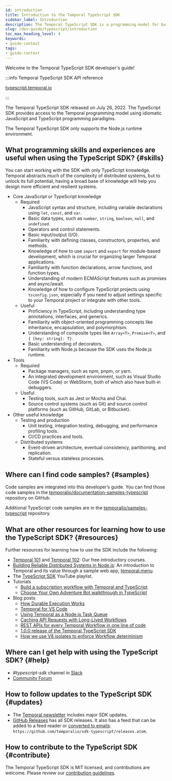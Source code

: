 ```yaml
---
id: introduction
title: Introduction to the Temporal TypeScript SDK
sidebar_label: Introduction
description: The Temporal TypeScript SDK is a programming model for building scalable and resilient distributed systems, requiring knowledge of JavaScript, TypeScript, and Node.js, with additional skills in object-oriented programming, testing, and distributed systems for full utilization.
slug: /dev-guide/typescript/introduction
toc_max_heading_level: 4
keywords:
- guide-context
tags:
- guide-context
---
```


Welcome to the Temporal TypeScript SDK developer's guide!

:::info Temporal TypeScript SDK API reference

[typescript.temporal.io](https://typescript.temporal.io/)

:::

The Temporal TypeScript SDK released on July 26, 2022. The TypeScript SDK provides access to the Temporal programming model using idiomatic JavaScript and TypeScript programming paradigms.

The Temporal TypeScript SDK only supports the Node.js runtime environment.

## What programming skills and experiences are useful when using the TypeScript SDK? {#skills}

You can start working with the SDK with only TypeScript knowledge.
Temporal abstracts much of the complexity of distributed systems, but to unlock its full potential, having a broad base of knowledge will help you design more efficient and resilient systems.

- Core JavaScript or TypeScript knowledge
  - Required
    - JavaScript syntax and structure, including variable declarations using `let`, `const`, and `var`.
    - Basic data types, such as `number`, `string`, `boolean`, `null`, and `undefined`.
    - Operators and control statements.
    - Basic input/output (I/O).
    - Familiarity with defining classes, constructors, properties, and methods.
    - Knowledge of how to use `import` and `export` for module-based development, which is crucial for organizing larger Temporal applications.
    - Familiarity with function declarations, arrow functions, and function types.
    - Understanding of modern ECMAScript features such as promises and async/await.
    - Knowledge of how to configure TypeScript projects using `tsconfig.json`, especially if you need to adjust settings specific to your Temporal project or integrate with other tools.
  - Useful
    - Proficiency in TypeScript, including understanding type annotations, interfaces, and generics.
    - Familiarity with object-oriented programming concepts like inheritance, encapsulation, and polymorphism.
    - Understanding of composite types like `Array<T>`, `Promise<T>`, and `{ [key: string]: T}`.
    - Basic understanding of decorators.
    - Familiarity with Node.js because the SDK uses the Node.js runtime.
- Tools
  - Required
    - Package managers, such as npm, pnpm, or yarn.
    - An integrated development environment, such as Visual Studio Code (VS Code) or WebStorm, both of which also have built-in debuggers.
  - Useful
    - Testing tools, such as Jest or Mocha and Chai.
    - Source control systems (such as Git) and source control platforms (such as GitHub, GitLab, or Bitbucket).
- Other useful knowledge
  - Testing and production
    - Unit testing, integration testing, debugging, and performance profiling tools.
    - CI/CD practices and tools.
  - Distributed systems
    - Event-driven architecture, eventual consistency, partitioning, and replication.
    - Stateful versus stateless processes.

## Where can I find code samples? {#samples}

Code samples are integrated into this developer’s guide.
You can find those code samples in the [temporalio/documentation-samples-typescript](https://github.com/temporalio/documentation-samples-typescript) repository on GitHub.

Additional TypeScript code samples are in the [temporalio/samples-typescript](https://github.com/temporalio/samples-typescript) repository.

## What are other resources for learning how to use the TypeScript SDK? {#resources}

Further resources for learning how to use the SDK include the following:

- [Temporal 101](https://t.mp/ts-101) and [Temporal 102](https://t.mp/ts-102): Our free introductory courses.
- [Building Reliable Distributed Systems in Node.js](https://temporal.io/blog/building-reliable-distributed-systems-in-node): An introduction to Temporal and its value through a sample web app, [temporal.menu](https://temporal.menu/).
- The [TypeScript SDK](https://www.youtube.com/playlist?list=PLl9kRkvFJrlTavecydpk9r6cF7qBmQJvb) YouTube playlist.
- Tutorials
  - [Build a subscription workflow with Temporal and TypeScript](https://learn.temporal.io/tutorials/typescript/subscriptions/)
  - [Choose Your Own Adventure Bot walkthrough in TypeScript](https://learn.temporal.io/tutorials/typescript/chatbot/)
- Blog posts
  - [How Durable Execution Works](https://temporal.io/blog/building-reliable-distributed-systems-in-node-js-part-2)
  - [Temporal for VS Code](https://temporal.io/blog/temporal-for-vs-code)
  - [Using Temporal as a Node.js Task Queue](https://temporal.io/blog/using-temporal-as-a-node-task-queue)
  - [Caching API Requests with Long-Lived Workflows](https://temporal.io/blog/caching-api-requests-with-long-lived-workflows)
  - [REST APIs for every Temporal Workflow in one line of code](https://temporal.io/blog/temporal-rest)
  - [1.0.0 release of the Temporal TypeScript SDK](https://temporal.io/blog/typescript-1-0-0)
  - [How we use V8 isolates to enforce Workflow determinism](https://temporal.io/blog/intro-to-isolated-vm)

## Where can I get help with using the TypeScript SDK? {#help}

- _#typescript-sdk_ channel in [Slack](https://t.mp/slack)
- [Community Forum](https://community.temporal.io/tag/typescript-sdk)

## How to follow updates to the TypeScript SDK {#updates}

- The [Temporal newsletter](https://t.mp/news) includes major SDK updates.
- [GitHub Releases](https://github.com/temporalio/sdk-typescript/releases) has all SDK releases. It also has a feed that can be added to a feed reader or [converted to emails](https://blogtrottr.com/): `https://github.com/temporalio/sdk-typescript/releases.atom`.

## How to contribute to the TypeScript SDK {#contribute}

The Temporal TypeScript SDK is MIT licensed, and contributions are welcome.
Please review our [contribution guidelines](https://github.com/temporalio/sdk-typescript/blob/main/CONTRIBUTING.md).
